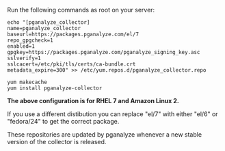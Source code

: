 Run the following commands as root on your server:

```
echo "[pganalyze_collector]
name=pganalyze_collector
baseurl=https://packages.pganalyze.com/el/7
repo_gpgcheck=1
enabled=1
gpgkey=https://packages.pganalyze.com/pganalyze_signing_key.asc
sslverify=1
sslcacert=/etc/pki/tls/certs/ca-bundle.crt
metadata_expire=300" >> /etc/yum.repos.d/pganalyze_collector.repo

yum makecache
yum install pganalyze-collector
```

**The above configuration is for RHEL 7 and Amazon Linux 2.**

If you use a different distibution you can replace "el/7" with either "el/6" or "fedora/24" to get the correct package.

These repositories are updated by pganalyze whenever a new stable version of the
collector is released.
